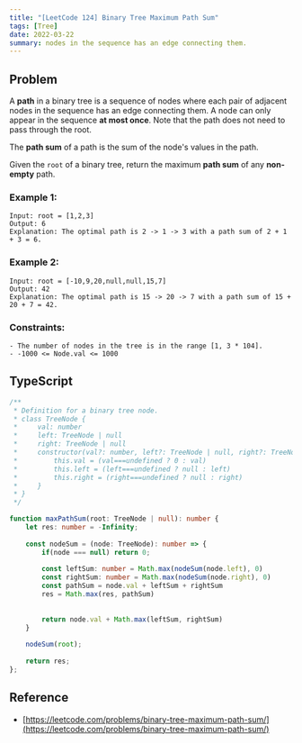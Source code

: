 ```yaml
---
title: "[LeetCode 124] Binary Tree Maximum Path Sum"
tags: [Tree]
date: 2022-03-22
summary: nodes in the sequence has an edge connecting them.
---
```


## Problem

A **path** in a binary tree is a sequence of nodes where each pair of adjacent
nodes in the sequence has an edge connecting them. A node can only appear in the
sequence **at most once**. Note that the path does not need to pass through the
root.

The **path sum** of a path is the sum of the node's values in the path.

Given the `root` of a binary tree, return the maximum **path sum** of any **non-empty** path.

### Example 1:

```
Input: root = [1,2,3]
Output: 6
Explanation: The optimal path is 2 -> 1 -> 3 with a path sum of 2 + 1 + 3 = 6.
```

### Example 2:

```
Input: root = [-10,9,20,null,null,15,7]
Output: 42
Explanation: The optimal path is 15 -> 20 -> 7 with a path sum of 15 + 20 + 7 = 42.
```
 
### Constraints:

```
- The number of nodes in the tree is in the range [1, 3 * 104].
- -1000 <= Node.val <= 1000
```

## TypeScript

```typescript
/**
 * Definition for a binary tree node.
 * class TreeNode {
 *     val: number
 *     left: TreeNode | null
 *     right: TreeNode | null
 *     constructor(val?: number, left?: TreeNode | null, right?: TreeNode | null) {
 *         this.val = (val===undefined ? 0 : val)
 *         this.left = (left===undefined ? null : left)
 *         this.right = (right===undefined ? null : right)
 *     }
 * }
 */

function maxPathSum(root: TreeNode | null): number {
    let res: number = -Infinity;
    
    const nodeSum = (node: TreeNode): number => {
        if(node === null) return 0;
        
        const leftSum: number = Math.max(nodeSum(node.left), 0)
        const rightSum: number = Math.max(nodeSum(node.right), 0)
        const pathSum = node.val + leftSum + rightSum
        res = Math.max(res, pathSum)
        
        
        return node.val + Math.max(leftSum, rightSum)        
    }
    
    nodeSum(root);
    
    return res;
};
```

## Reference

- [https://leetcode.com/problems/binary-tree-maximum-path-sum/](https://leetcode.com/problems/binary-tree-maximum-path-sum/)